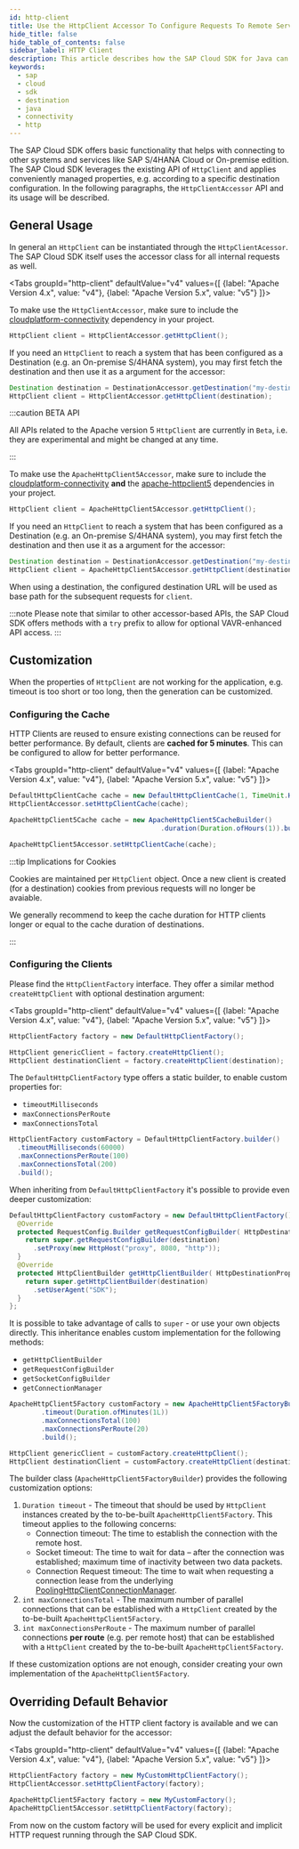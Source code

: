 ```yaml
---
id: http-client
title: Use the HttpClient Accessor To Configure Requests To Remote Services
hide_title: false
hide_table_of_contents: false
sidebar_label: HTTP Client
description: This article describes how the SAP Cloud SDK for Java can be used to prepare instances of HttpClient. This class enables connections to other systems and services like SAP S/4HANA or SAP Business Technology Platform services.
keywords:
  - sap
  - cloud
  - sdk
  - destination
  - java
  - connectivity
  - http
---
```



The SAP Cloud SDK offers basic functionality that helps with connecting to other systems and services like SAP S/4HANA Cloud or On-premise edition.
The SAP Cloud SDK leverages the existing API of `HttpClient` and applies conveniently managed properties, e.g. according to a specific destination configuration.
In the following paragraphs, the `HttpClientAccessor` API and its usage will be described.

## General Usage

In general an `HttpClient` can be instantiated through the `HttpClientAcessor`.
The SAP Cloud SDK itself uses the accessor class for all internal requests as well.

<Tabs 
  groupId="http-client"
  defaultValue="v4"
  values={[
    {label: "Apache Version 4.x", value: "v4"},
    {label: "Apache Version 5.x", value: "v5"}
  ]}>
<TabItem value="v4">

To make use the `HttpClientAccessor`, make sure to include the [cloudplatform-connectivity](https://search.maven.org/search?q=g:com.sap.cloud.sdk.cloudplatform%2BAND%2Ba:cloudplatform-connectivity) dependency in your project.

```java
HttpClient client = HttpClientAccessor.getHttpClient();
```

If you need an `HttpClient` to reach a system that has been configured as a Destination (e.g. an On-premise S/4HANA system), you may first fetch the destination and then use it as a argument for the accessor:

```java
Destination destination = DestinationAccessor.getDestination("my-destination");
HttpClient client = HttpClientAccessor.getHttpClient(destination);
```

</TabItem>
<TabItem value="v5">

:::caution BETA API

All APIs related to the Apache version 5 `HttpClient` are currently in `Beta`, i.e. they are experimental and might be changed at any time.

:::

To make use the `ApacheHttpClient5Accessor`, make sure to include the [cloudplatform-connectivity](https://search.maven.org/search?q=g:com.sap.cloud.sdk.cloudplatform%2BAND%2Ba:cloudplatform-connectivity) **and** the [apache-httpclient5](https://search.maven.org/search?q=g:com.sap.cloud.sdk.frameworks%2BAND%2Ba:apache-httpclient5) dependencies in your project.

```java
HttpClient client = ApacheHttpClient5Accessor.getHttpClient();
```

If you need an `HttpClient` to reach a system that has been configured as a Destination (e.g. an On-premise S/4HANA system), you may first fetch the destination and then use it as a argument for the accessor:

```java
Destination destination = DestinationAccessor.getDestination("my-destination");
HttpClient client = ApacheHttpClient5Accessor.getHttpClient(destination);
```

</TabItem>
</Tabs>

When using a destination, the configured destination URL will be used as base path for the subsequent requests for `client`.

:::note
Please note that similar to other accessor-based APIs, the SAP Cloud SDK offers methods with a `try` prefix to allow for optional VAVR-enhanced API access.
:::

## Customization

When the properties of `HttpClient` are not working for the application, e.g. timeout is too short or too long, then the generation can be customized.

### Configuring the Cache

HTTP Clients are reused to ensure existing connections can be reused for better performance.
By default, clients are **cached for 5 minutes**.
This can be configured to allow for better performance.

<Tabs 
  groupId="http-client"
  defaultValue="v4"
  values={[
    {label: "Apache Version 4.x", value: "v4"},
    {label: "Apache Version 5.x", value: "v5"}
  ]}>
<TabItem value="v4">

```java
DefaultHttpClientCache cache = new DefaultHttpClientCache(1, TimeUnit.HOURS);
HttpClientAccessor.setHttpClientCache(cache);
```

</TabItem>
<TabItem value="v5">

```java
ApacheHttpClient5Cache cache = new ApacheHttpClient5CacheBuilder()
                                      .duration(Duration.ofHours(1)).build();

ApacheHttpClient5Accessor.setHttpClientCache(cache);
```

</TabItem>
</Tabs>

:::tip Implications for Cookies

Cookies are maintained per `HttpClient` object.
Once a new client is created (for a destination) cookies from previous requests will no longer be avaiable.

We generally recommend to keep the cache duration for HTTP clients longer or equal to the cache duration of destinations.

:::

### Configuring the Clients

Please find the `HttpClientFactory` interface.
They offer a similar method `createHttpClient` with optional destination argument:

<Tabs 
  groupId="http-client"
  defaultValue="v4"
  values={[
    {label: "Apache Version 4.x", value: "v4"},
    {label: "Apache Version 5.x", value: "v5"}
  ]}>
<TabItem value="v4">

```java
HttpClientFactory factory = new DefaultHttpClientFactory();

HttpClient genericClient = factory.createHttpClient();
HttpClient destinationClient = factory.createHttpClient(destination);
```

The `DefaultHttpClientFactory` type offers a static builder, to enable custom properties for:

- `timeoutMilliseconds`
- `maxConnectionsPerRoute`
- `maxConnectionsTotal`

```java
HttpClientFactory customFactory = DefaultHttpClientFactory.builder()
  .timeoutMilliseconds(60000)
  .maxConnectionsPerRoute(100)
  .maxConnectionsTotal(200)
  .build();
```

When inheriting from `DefaultHttpClientFactory` it's possible to provide even deeper customization:

```java
DefaultHttpClientFactory customFactory = new DefaultHttpClientFactory() {
  @Override
  protected RequestConfig.Builder getRequestConfigBuilder( HttpDestinationProperties destination ) {
    return super.getRequestConfigBuilder(destination)
      .setProxy(new HttpHost("proxy", 8080, "http"));
  }
  @Override
  protected HttpClientBuilder getHttpClientBuilder( HttpDestinationProperties destination ) {
    return super.getHttpClientBuilder(destination)
      .setUserAgent("SDK");
  }
};
```

It is possible to take advantage of calls to `super` - or use your own objects directly.
This inheritance enables custom implementation for the following methods:

- `getHttpClientBuilder`
- `getRequestConfigBuilder`
- `getSocketConfigBuilder`
- `getConnectionManager`

</TabItem>
<TabItem value="v5">

```java
ApacheHttpClient5Factory customFactory = new ApacheHttpClient5FactoryBuilder()
        .timeout(Duration.ofMinutes(1L))
        .maxConnectionsTotal(100)
        .maxConnectionsPerRoute(20)
        .build();

HttpClient genericClient = customFactory.createHttpClient();
HttpClient destinationClient = customFactory.createHttpClient(destination);
```

The builder class (`ApacheHttpClient5FactoryBuilder`) provides the following customization options:

1. `Duration timeout` - The timeout that should be used by `HttpClient` instances created by the to-be-built `ApacheHttpClient5Factory`.
   This timeout applies to the following concerns:
   - Connection timeout: The time to establish the connection with the remote host.
   - Socket timeout: The time to wait for data – after the connection was established; maximum time of inactivity between two data packets.
   - Connection Request timeout: The time to wait when requesting a connection lease from the underlying [PoolingHttpClientConnectionManager](https://hc.apache.org/httpcomponents-client-5.1.x/current/httpclient5/apidocs/org/apache/hc/client5/http/impl/io/PoolingHttpClientConnectionManager.html).
2. `int maxConnectionsTotal` - The maximum number of parallel connections that can be established with a `HttpClient` created by the to-be-built `ApacheHttpClient5Factory`.
3. `int maxConnectionsPerRoute` - The maximum number of parallel connections **per route** (e.g. per remote host) that can be established with a `HttpClient` created by the to-be-built `ApacheHttpClient5Factory`.

If these customization options are not enough, consider creating your own implementation of the `ApacheHttpClient5Factory`.

</TabItem>
</Tabs>

## Overriding Default Behavior

Now the customization of the HTTP client factory is available and we can adjust the default behavior for the accessor:

<Tabs 
  groupId="http-client"
  defaultValue="v4"
  values={[
    {label: "Apache Version 4.x", value: "v4"},
    {label: "Apache Version 5.x", value: "v5"}
  ]}>
<TabItem value="v4">

```java
HttpClientFactory factory = new MyCustomHttpClientFactory();
HttpClientAccessor.setHttpClientFactory(factory);
```

</TabItem>
<TabItem value="v5">

```java
ApacheHttpClient5Factory factory = new MyCustomFactory();
ApacheHttpClient5Accessor.setHttpClientFactory(factory);
```

</TabItem>
</Tabs>

From now on the custom factory will be used for every explicit and implicit HTTP request running through the SAP Cloud SDK.
